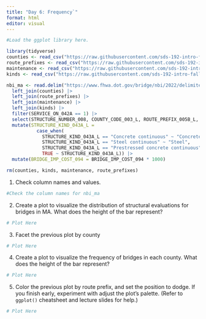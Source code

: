 ```yaml
---
title: "Day 6: Frequency`"
format: html
editor: visual
---
```


```r
#Load the ggplot library here.
```

```r
library(tidyverse)
counties <- read_csv("https://raw.githubusercontent.com/sds-192-intro-fall22/sds-192-public-website-quarto/a8b64e3070ca2543b904d4d92780b09e6062ced6/website/data/nbi_counties.csv")
route_prefixes <- read_csv("https://raw.githubusercontent.com/sds-192-intro-fall22/sds-192-public-website-quarto/a8b64e3070ca2543b904d4d92780b09e6062ced6/website/data/nbi_route_pre.csv")
maintenance <- read_csv("https://raw.githubusercontent.com/sds-192-intro-fall22/sds-192-public-website-quarto/a8b64e3070ca2543b904d4d92780b09e6062ced6/website/data/nbi_maintenance.csv")
kinds <- read_csv("https://raw.githubusercontent.com/sds-192-intro-fall22/sds-192-public-website-quarto/a8b64e3070ca2543b904d4d92780b09e6062ced6/website/data/nbi_kind.csv")

nbi_ma <- read.delim("https://www.fhwa.dot.gov/bridge/nbi/2022/delimited/MA22.txt", sep = ",") |>
  left_join(counties) |>
  left_join(route_prefixes) |>
  left_join(maintenance) |>
  left_join(kinds) |>
  filter(SERVICE_ON_042A == 1) |>
  select(STRUCTURE_NUMBER_008, COUNTY_CODE_003_L, ROUTE_PREFIX_005B_L, MAINTENANCE_021_L, YEAR_BUILT_027, ADT_029, STRUCTURE_KIND_043A_L, STRUCTURAL_EVAL_067, BRIDGE_IMP_COST_094) |>
  mutate(STRUCTURE_KIND_043A_L = 
           case_when(
             STRUCTURE_KIND_043A_L == "Concrete continuous" ~ "Concrete",
             STRUCTURE_KIND_043A_L == "Steel continuous" ~ "Steel",
             STRUCTURE_KIND_043A_L == "Prestressed concrete continuous" ~ "Prestressed concrete",
             TRUE ~ STRUCTURE_KIND_043A_L)) |>
  mutate(BRIDGE_IMP_COST_094 = BRIDGE_IMP_COST_094 * 1000)

rm(counties, kinds, maintenance, route_prefixes)
```

1.  Check column names and values.

```r
#Check the column names for nbi_ma
```

2.  Create a plot to visualize the distribution of structural evaluations for bridges in MA. What does the height of the bar represent?

```r
# Plot Here
```

3.  Facet the previous plot by county

```r
# Plot Here
```

4. Create a plot to visualize the frequency of bridges in each county. What does the height of the bar represent?

```r
# Plot Here
```

5.  Color the previous plot by route prefix, and set the position to dodge. If you finish early, experiment with adjust the plot's palette. (Refer to `ggplot()` cheatsheet and lecture slides for help.)

```r
# Plot Here
```

